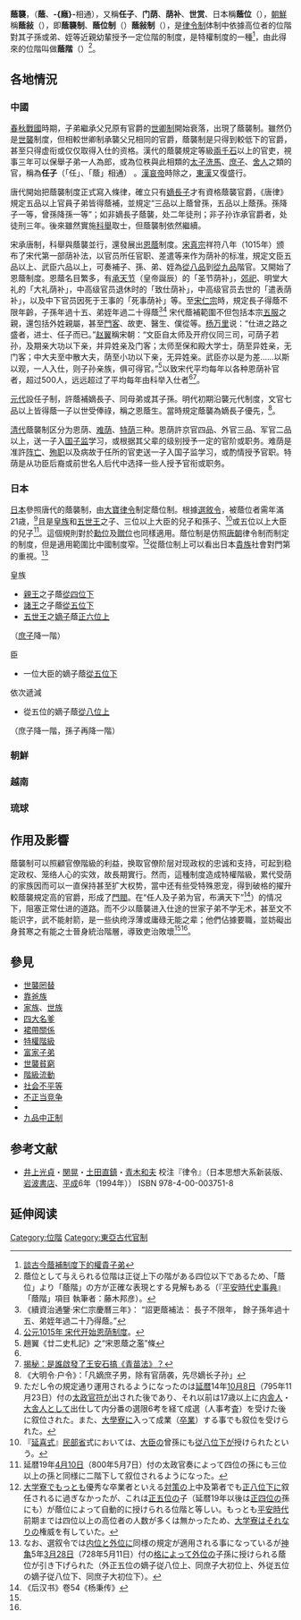 '''蔭襲'''，（'''蔭'''、'''-{廕}-'''相通），又稱'''任子'''、'''门荫'''、'''荫补'''、'''世赏'''、日本稱'''蔭位'''（{{jpn|j=蔭位|hg=おんい}}），[[朝鮮半島|朝鮮]]稱'''蔭敍'''（{{lang-ko|음서}}），即'''蔭襲制'''、'''蔭位制'''（{{jpn|j=蔭位制|hg=おんいのせい}}）'''蔭敍制'''（{{lang-ko|음서제}}），是[[律令制|律令制]]体制中依據高位者的位階對其子孫或弟、姪等近親幼輩授予一定位階的制度，是特權制度的一種<ref name="談古今蔭補制度下的權貴子弟">[http://news.creaders.net/community/subject_details.php?nid=535940&id=513744&language=big5 談古今蔭補制度下的權貴子弟]</ref>，由此得來的位階叫做'''蔭階'''（{{jpn|j=蔭階|hg=おんかい}}）<ref>蔭位として与えられる位階は正従上下の階がある四位以下であるため、「蔭位」より「蔭階」の方が正確な表現とする見解もある（『[[平安時代史事典|平安時代史事典]]』「蔭階」項目 執筆者：藤木邦彦）。</ref>。

==各地情況==
===中國===
[[东周|春秋戰國]]時期，子弟繼承父兄原有官爵的[[世卿制|世卿制]]開始衰落，出現了蔭襲制。雖然仍是[[世襲|世襲]]制度，但相較世卿制承襲父兄相同的官爵，蔭襲制是只得到較低下的官爵，甚至只得虚衔或仅仅取得入仕的资格。漢代的蔭襲規定等級[[二千石|兩千石]]以上的官吏，視事三年可以保舉子弟一人為郎，或為位秩與此相類的[[太子洗馬|太子洗馬]]、[[庶子_(官職)|庶子]]、[[舍人|舍人]]之類的官，稱為'''任子'''（「任」、「蔭」相通） 。[[漢哀帝|漢哀帝]]時除之，[[東漢|東漢]]又復盛行。

唐代開始把蔭襲制度正式寫入條律，確立只有[[嫡長子|嫡長子]]才有資格蔭襲官爵，《唐律》規定五品以上官員子弟皆得蔭補，並規定“三品以上蔭曾孫，五品以上蔭孫。孫降子一等，曾孫降孫一等”；如非嫡長子蔭襲，处二年徒刑；非子孙诈承官爵者，处徒刑三年。後來雖然實施[[科舉|科舉]]取士，但蔭襲制依然繼續。

宋承唐制，科舉與蔭襲並行，還發展出[[恩蔭|恩蔭]]制度。[[宋真宗|宋真宗]]祥符八年（1015年）颁布了宋代第一部荫补法，以官员所任官职、差遣等来作为荫补的标准，規定文臣五品以上、武臣六品以上，可奏補子、孫、弟、姪為[[從八品|從八品]]到[[從九品|從九品]]階官。又開始了恩蔭制度。恩蔭名目繁多，有[[承天节|承天节]]（皇帝誕辰）的「圣节荫补」，[[郊祀|郊祀]]、明堂大礼的「大礼荫补」，中高级官员退休时的「致仕荫补」，中高级官员去世的「遣表荫补」，以及中下官员因死于王事的「死事荫补」等。至[[宋仁宗|宋仁宗]]時，規定長子得蔭不限年齡，子孫年過十五、弟姪年過二十得蔭<ref>《續資治通鑒‧宋仁宗慶曆三年》： “詔更蔭補法： 長子不限年， 餘子孫年過十五、弟姪年過二十乃得蔭。”</ref><ref name="1015年">[http://www.hxlsw.com/history/beisong/beisong/2009/0913/43812.html 公元1015年 宋代开始恩荫制度]。</ref> 宋代蔭補範圍不但包括本宗[[五服|五服]]之親，還包括外姓親屬，甚至[[門客|門客]]、故吏、醫生、僕從等。[[杨万里_(南宋)|杨万里]]说：“仕进之路之盛者，进士、任子而已。”[[赵翼|赵翼]]稱宋朝：“文臣自太师及开府仪同三司，可荫子若孙，及期亲大功以下亲，并异姓亲及门客；太师至保和殿大学士，荫至异姓亲，无门客；中大夫至中散大夫，荫至小功以下亲，无异姓亲。武臣亦以是为差……以斯以观，一人入仕，则子孙亲族，俱可得官。”<ref>趙翼《廿二史札記》之“宋恩蔭之濫”條</ref>以致宋代平均每年以各种恩荫补官者，超过500人，远远超过了平均每年由科举入仕者<ref name="1015年" /><ref name="青苗法">[http://news.ifeng.com/history/minjianshuoshi/dangrenbei/detail_2010_12/27/3714645_0.shtml 揭秘：是誰啟發了王安石搞《青苗法》？ ]</ref>。

[[元朝|元代]]設任子制，許蔭補嫡長子、同母弟或其子孫。明代初期沿襲元代制度，文官七品以上皆得蔭一子以世受俸祿，稱之恩蔭生。當時規定蔭襲為嫡長子優先，<ref>《大明令·户令》：「凡嫡庶子男，除有官荫袭，先尽嫡长子孙」</ref>。

[[清朝|清代]]蔭襲制区分为恩荫、[[难荫|难荫]]、[[特荫|特荫]]三种。恩荫許京官四品、外官三品、军官二品以上，送一子入[[国子监|国子监]]学习，或根据其父辈的级别授予一定的官阶或职务。难荫是准許[[阵亡|阵亡]]、[[殉职|殉职]]以及病故于任所的官吏送一子入国子监学习，或酌情授予官职。特荫是从功臣后裔或前世名人后代中选择一些人授予官衔或职务。

===日本===
[[日本|日本]]參照唐代的蔭襲制，由[[大寶律令|大寶律令]]制定蔭位制。根據[[選敘令|選敘令]]，被蔭位者需年滿21歳，<ref>ただし令の規定通り運用されるようになったのは[[延曆|延暦]]14年[[十月初八|10月8日]]（795年11月23日）付の[[太政官符|太政官符]]が出された後であり、それ以前は17歳以上に[[内舎人|内舎人]]・[[大舎人|大舎人]]として出仕して内分番の選限6考を経て成選（人事考査）を受けた後に叙位された。また、[[大學寮|大學寮]]に入って成業（[[卒業|卒業]]）する事でも叙位を受けられた。</ref>且是[[皇族|皇族]]和[[王_(日本)|五世王]]之子、三位以上大臣的兒子和孫子、<ref>『[[延喜式|延喜式]]』[[民部省|民部省]]式においては、[[大臣_(日本)#律令制之大臣|大臣]]の曾孫にも[[従六位#従八位|従八位下]]が授けられたという。</ref>或五位以上大臣的兒子<ref>延暦19年[[四月初十|4月10日]]（800年5月7日）付の太政官奏によって四位の孫にも三位以上の孫と同様に二階下して叙位されるようになった。</ref>。這個規則對於[[勳位|勳位]]及[[贈位|贈位]]也同樣適用。蔭位制是仿照[[唐朝|唐朝]]律令制而制定的制度，但是適用範圍比中國制度窄。<ref>[[大学寮|大学寮]]でもっとも優秀な卒業者といえる[[対策|対策]]の上中及第者でも[[正八位|正八位下]]に叙任されるに過ぎなかったが、これは[[正五位|正五位]]の子（延暦19年以後は[[正四位|正四位]]の孫にも）が蔭位によって自動的に授けられる位階と等しい。もっとも[[平安時代|平安時代]]前期までは四位以上の高位者の人数が多くは無かったため、[[大学寮|大学寮]]はそれなりの権威を有していた。</ref>從蔭位制上可以看出日本[[貴族|貴族]]社會對門第的重視。<ref>なお、選叙令では[[内位|内位]]と[[外位|外位]]に同様の規定が適用される事になっているが[[神龜_(日本)|神亀]]5年[[三月廿八|3月28日]]（728年5月11日）付の[[格式|格]]によって[[外位|外位]]の子孫に授けられる蔭位が引き下げられた（外正五位の嫡子従八位上、同庶子大初位上、外従五位の嫡子従八位下、同庶子大初位下）。</ref>

; 皇族
*[[親王|親王]]之子蔭[[從四位|從四位下]]
*[[王_(日本)|諸王]]之子蔭[[從五位|從五位下]]
*[[王_(日本)|五世王]]之[[嫡男|嫡子]]蔭[[正六位|正六位上]]

（[[庶子|庶子]]降一階）

; 臣
*一位大臣的嫡子蔭[[從五位下|從五位下]]

依次遞減

*從五位的嫡子蔭[[從八位|從八位上]]

（庶子降一階，孫子再降一階）

===朝鮮===
===越南===
===琉球===
==作用及影響==
蔭襲制可以照顧官僚階級的利益，换取官僚阶层对现政权的忠诚和支持，可起到稳定政权、笼络人心的实效，故長期實行。然而，這種制度造成特權階級，累代受荫的家族因而可以一直保持甚至扩大权势，當中还有些受特殊恩宠，得到破格的擢升較蔭襲規定高的官爵，形成了[[門閥|門閥]]。在“任人及子弟为官，布满天下”<ref>《后汉书》卷54《杨秉传》</ref>）的情况下，阻塞正常仕进的道路。而不少以蔭襲进入仕途的世家子弟不学无术，甚至文不能识字，武不能射箭，是一些纨绔浮薄或庸碌无能之辈；他們佔據要職，並妨礙出身貧寒之有能之士晉身統治階層，導致吏治敗壞<ref name="1015年" /><ref name="談古今蔭補制度下的權貴子弟" />。

==參見==
*[[世襲罔替|世襲罔替]]
*[[靠爸族|靠爸族]]
*[[家族|家族]]、[[士族_(中国)|世族]]
*[[四大名爹|四大名爹]]
*[[裙帶關係|裙帶關係]]
*[[特權階級|特權階級]]
*[[富家子弟|富家子弟]]
*[[世襲貧窮|世襲貧窮]]
*[[階級流動|階級流動]]
*[[社会不平等|社会不平等]]
*[[不正当竞争|不正当竞争]]
*{{link-en|內團體偏私|in-group favoritism}}
*[[九品中正制|九品中正制]]

==参考文献==
{{reflist}}

*[[井上光貞|井上光貞]]・[[関晃|関晃]]・[[土田直鎮|土田直鎮]]・[[青木和夫|青木和夫]] 校注『律令』（日本思想大系新装版、[[岩波書店|岩波書店]]、[[平成|平成]]6年（1994年）） ISBN 978-4-00-003751-8

==延伸阅读==
{{Wikisource further reading}}

{{DEFAULTSORT:おんい}}

[[Category:位階|Category:位階]]
[[Category:東亞古代官制|Category:東亞古代官制]]